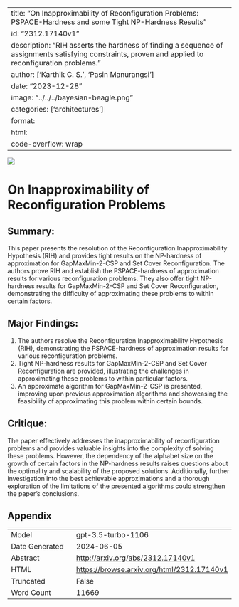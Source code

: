 
---
title: "On Inapproximability of Reconfiguration Problems: PSPACE-Hardness and some Tight NP-Hardness Results"
id: "2312.17140v1"
description: "RIH asserts the hardness of finding a sequence of assignments satisfying constraints, proven and applied to reconfiguration problems."
author: ['Karthik C. S.', 'Pasin Manurangsi']
date: "2023-12-28"
image: "../../../bayesian-beagle.png"
categories: ['architectures']
format:
  html:
    code-overflow: wrap
---

![](../../../bayesian-beagle.png)

# On Inapproximability of Reconfiguration Problems

## **Summary:**
This paper presents the resolution of the Reconfiguration Inapproximability Hypothesis (RIH) and provides tight results on the NP-hardness of approximation for GapMaxMin-2-CSP and Set Cover Reconfiguration. The authors prove RIH and establish the PSPACE-hardness of approximation results for various reconfiguration problems. They also offer tight NP-hardness results for GapMaxMin-2-CSP and Set Cover Reconfiguration, demonstrating the difficulty of approximating these problems to within certain factors.

## **Major Findings:**
1. The authors resolve the Reconfiguration Inapproximability Hypothesis (RIH), demonstrating the PSPACE-hardness of approximation results for various reconfiguration problems.
2. Tight NP-hardness results for GapMaxMin-2-CSP and Set Cover Reconfiguration are provided, illustrating the challenges in approximating these problems to within particular factors.
3. An approximate algorithm for GapMaxMin-2-CSP is presented, improving upon previous approximation algorithms and showcasing the feasibility of approximating this problem within certain bounds.

## **Critique:**
The paper effectively addresses the inapproximability of reconfiguration problems and provides valuable insights into the complexity of solving these problems. However, the dependency of the alphabet size on the growth of certain factors in the NP-hardness results raises questions about the optimality and scalability of the proposed solutions. Additionally, further investigation into the best achievable approximations and a thorough exploration of the limitations of the presented algorithms could strengthen the paper's conclusions.

## Appendix

|          |          |
|----------|----------|
| Model     | gpt-3.5-turbo-1106       |
| Date Generated     | 2024-06-05       |
| Abstract | [http://arxiv.org/abs/2312.17140v1](http://arxiv.org/abs/2312.17140v1)        |
| HTML     | [https://browse.arxiv.org/html/2312.17140v1](https://browse.arxiv.org/html/2312.17140v1)       |
| Truncated       | False       |
| Word Count       | 11669       |